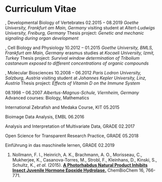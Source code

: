 # Curriculum Vitae {-}

\noindent {\large \textbf{Personal information}} \hrulefill
\vspace{0.2cm}

\makebox[3cm][l]{Name:}\makebox[5cm][l]{David Kleinhans}

\makebox[3cm][l]{Adress:}\makebox[5cm][l]{Schönstraße 15}

\makebox[3cm][l]{}\makebox[5cm][l]{60327 Frankfurt am Main}

\makebox[3cm][l]{Birth details:}\makebox[5cm][l]{07.05.1988, Mannheim}

\vspace{0.3cm}
\noindent {\large \textbf{Education}} \hrulefill
\vspace{0.2cm}

\noindent \textbf{PhD studies}, Developmental Biology of Vertebrates \hfill 02.2015 -- 08.2019\newline
_Goethe University, Frankfurt am Main, Germany_\newline
visiting student at *Altert-Ludwigs University, Freiburg, Germany*\newline
Thesis project: *Genetic and mechanic signaling during organ development*

\vspace{0.3cm}
\noindent \textbf{Master studies}, Cell Biology and Physiology \hfill 10.2012 -- 01.2015\newline
_Goethe University, BMLS, Frankfurt am Main, Germany_\newline
erasmus studies at *Kocaeli University, Izmit, Turkey*\newline
Thesis project: _Survival window determination of Tribolium castaneum \newline exposed to different concentrations of organic compounds_

\vspace{0.3cm}
\noindent \textbf{Bachelor studies}, Molecular Biosciences \hfill 10.2008 -- 06.2012\newline
_Paris Lodron University, Salzburg, Austria_\newline
visiting student at  *Johannes Kepler University, Linz, Austria*\newline
Thesis project: *Effects of Vitamin D on the Immune System*

\vspace{0.3cm}
\noindent \textbf{Abitur} \hfill 08.1998 -- 06.2007\newline
*Albertus-Magnus-Schule, Viernheim, Germany*\newline
Advanced courses: Biology, Mathematics

\vspace{0.3cm}
\noindent {\large \textbf{Additional Training}} \hrulefill
\vspace{0.2cm}

\noindent International Zebrafish and Medaka Course, KIT \hfill 05.2015

\noindent Bioimage Data Analysis, EMBL \hfill 06.2016

\noindent Analysis and Interpretation of Multivariate Data, GRADE \hfill 02.2017

\noindent Open Science for Transparent Research Practice, GRADE \hfill 05.2018

\noindent Einführung in das maschinelle lernen, GRADE \hfill 02.2019

\vspace{0.3cm}
\noindent {\large \textbf{Publications}} \hrulefill

1. Nollmann, F. I., Heinrich, A. K., Brachmann, A. O., Morisseau, C., Mukherjee, K., Casanova-Torres, M., Strobl, F., Kleinhans, D., Kinski, S., Schultz, K., *et al.* (2015). [**A Photorhabdus Natural Product Inhibits Insect Juvenile Hormone Epoxide Hydrolase.**](https://onlinelibrary.wiley.com/doi/abs/10.1002/cbic.201402650) ChemBioChem 16, 766-771.
